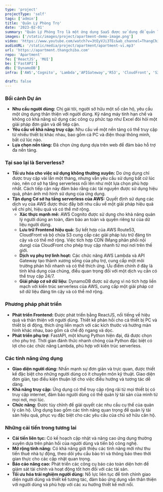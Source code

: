 ```yaml
---
type: 'project'
projectType: 'self'
tags: ['admin']
title: 'Quản Lý Phòng Trọ'
date: '2023-02-01'
summary: "Quản Lý Phòng Trọ là một ứng dụng SaaS được sử dụng để quản lý các bất động sản cho thuê. Ứng dụng sẽ quản lý các phòng đã cho thuê, thông tin khách hàng và tình trạng thanh toán. Do tần suất truy cập không thường xuyên, mục tiêu là sử dụng AWS Serverless để tối ưu hóa chi phí vận hành. Ví dụ, S3 cho web tĩnh, Cognito để xác thực và Lambda Function cho xử lý phụ trợ."
images: ['/static/images/project/apartment-demo-image.png']
video: 'https://www.youtube.com/watch?v=3tEyVJi3TEc&ab_channel=ThangChiba'
audioURL: '/static/media/project/apartment/apartment-vi.mp3'
url: 'https://apartment.thangchiba.com'
repo: 'Apartment'
fe: ['ReactJS', 'MUI']
be: ['FastAPI']
db: ['DynamoDB']
infra: ['AWS','Cognito', 'Lambda','APIGateway','R53', 'CloudFront', 'S3']

draft: false
---
```



### **Bối cảnh Dự án**

- **Nhu cầu người dùng:** Chị gái tôi, người sở hữu một số căn hộ, yêu cầu một ứng dụng thân thiện với người dùng. Kỹ năng máy tính hạn chế và không có khả năng sử dụng các công cụ phức tạp như Excel đòi hỏi một giải pháp đơn giản và dễ tiếp cận.
- **Yêu cầu về khả năng truy cập:** Nhu cầu về một nền tảng có thể truy cập từ nhiều thiết bị khác nhau, bao gồm cả PC và điện thoại thông minh, bất cứ lúc nào.
- **Lựa chọn nền tảng:** Đã chọn ứng dụng dựa trên web để đảm bảo hỗ trợ đa nền tảng.

### **Tại sao lại là Serverless?**

- **Tối ưu hóa cho việc sử dụng không thường xuyên:** Do ứng dụng chỉ được truy cập vài lần một tháng, nhưng vẫn yêu cầu sử dụng bất cứ lúc nào, nên cơ sở hạ tầng serverless nổi lên như một lựa chọn phù hợp nhất. Cách tiếp cận này đảm bảo rằng các tài nguyên được sử dụng hiệu quả, phản ánh mô hình sử dụng của ứng dụng.
- **Tận dụng Cơ sở hạ tầng serverless của AWS:** Quyết định sử dụng các dịch vụ của AWS được thúc đẩy bởi nhu cầu về một giải pháp hiệu quả về chi phí, hiệu quả và có thể mở rộng.
  - **Xác thực mạnh mẽ:** AWS Cognito được sử dụng cho khả năng quản lý người dùng an toàn, đảm bảo an toàn và quyền riêng tư của dữ liệu người dùng.
  - **Lưu trữ Frontend hiệu quả:** Sự kết hợp của AWS Route53, CloudFront và bộ chứa S3 cung cấp các giải pháp lưu trữ đáng tin cậy và có thể mở rộng. Việc tích hợp CDN (Mạng phân phối nội dung) của CloudFront cho phép truy cập nhanh từ mọi nơi trên thế giới.
  - **Dịch vụ phụ trợ linh hoạt:** Các chức năng AWS Lambda và API Gateway tạo thành xương sống của phụ trợ, cung cấp một môi trường phản hồi nhanh và có thể thích ứng. Ưu điểm chính ở đây là tính khả dụng của chúng, điều quan trọng đối với một dịch vụ cần có thể truy cập 24/7.
  - **Giải pháp cơ sở dữ liệu:** DynamoDB được sử dụng vì nó tích hợp liền mạch với kiến trúc serverless của AWS, cung cấp một giải pháp cơ sở dữ liệu đáng tin cậy và có thể mở rộng.

### **Phương pháp phát triển**

- **Phát triển Frontend:** Được phát triển bằng ReactJS, nổi tiếng về hiệu quả và thân thiện với người dùng. Thiết kế phản hồi cho cả thiết bị PC và thiết bị di động, thích ứng liền mạch với các kích thước và hướng màn hình khác nhau, bao gồm cả chế độ ngang và dọc.
- **Phát triển phụ trợ:** FastAPI, một khung Python hiện đại, đã được chọn cho phụ trợ. Thời gian đánh thức nhanh chóng của Python đặc biệt có lợi cho các chức năng Lambda, phù hợp với kiến trúc serverless.

### **Các tính năng ứng dụng**

- **Giao diện người dùng:** Nhấn mạnh sự đơn giản và trực quan, được thiết kế đặc biệt cho những người dùng có ít chuyên môn kỹ thuật. Giao diện đơn giản, tạo điều kiện thuận lợi cho việc điều hướng và tương tác dễ dàng.
- **Khả năng truy cập:** Ứng dụng có thể truy cập rộng rãi từ mọi thiết bị có truy cập internet, đảm bảo người dùng có thể quản lý tài sản của mình từ mọi nơi, mọi lúc.
- **Chức năng:** Được tùy chỉnh để giải quyết các nhu cầu cụ thể của quản lý căn hộ. Ứng dụng bao gồm các tính năng quan trọng để quản lý tài sản hiệu quả, phục vụ đặc biệt cho các yêu cầu của chủ sở hữu căn hộ.

### **Những cải tiến trong tương lai**

- **Cải tiến liên tục:** Có kế hoạch cập nhật và nâng cao ứng dụng thường xuyên dựa trên phản hồi của người dùng và tiến bộ công nghệ.
- **Mở rộng tính năng:** Có khả năng giới thiệu các tính năng mới như thu tiền thuê nhà tự động, theo dõi yêu cầu bảo trì và thông báo theo thời gian thực cho các cập nhật quan trọng.
- **Báo cáo nâng cao:** Phát triển các công cụ báo cáo toàn diện hơn để giám sát tài chính và hoạt động tốt hơn đối với các tài sản.
- **Tối ưu hóa trải nghiệm người dùng:** Nỗ lực liên tục để tinh chỉnh giao diện người dùng và thiết kế tương tác, đảm bảo ứng dụng vẫn thân thiện với người dùng và phù hợp với các xu hướng thiết kế mới nổi.